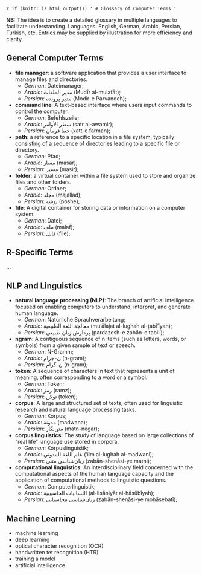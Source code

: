 `r if (knitr::is_html_output()) '
# Glossary of Computer Terms
'`

**NB:** The idea is to create a detailed glossary in multiple languages to facilitate understanding. Languages: English, German, Arabic, Persian, Turkish, etc. Entries may be supplied by illustration for more efficiency and clarity.

## General Computer Terms

- **file manager**: a software application that provides a user interface to manage files and directories.
  - *German*: Dateimanager;
  - *Arabic*: مدير الملفات (Mudīr al-mulafāt);
  - *Persian*: مدیر پرونده (Modir-e Parvandeh);
- **command line**: A text-based interface where users input commands to control the computer.
  - *German*: Befehlszeile;
  - *Arabic*: سطر الأوامر (satr al-awamir);
  - *Persian*: خط فرمان (xatt-e farman);
- **path**: a reference to a specific location in a file system, typically consisting of a sequence of directories leading to a specific file or directory.
  - *German*: Pfad;
  - *Arabic*: مسار (masar);
  - *Persian*: مسیر (masir);
- **folder**: a virtual container within a file system used to store and organize files and other folders.
  - *German*: Ordner;
  - *Arabic*: مجلد (majallad);
  - *Persian*: پوشه (poshe);
- **file**: A digital container for storing data or information on a computer system.
  - *German*: Datei;
  - *Arabic*: ملف (malaf);
  - *Persian*: فایل (file);

## R-Specific Terms

...


## NLP and Linguistics

- **natural language processing (NLP)**: The branch of artificial intelligence focused on enabling computers to understand, interpret, and generate human language.
  - *German*: Natürliche Sprachverarbeitung;
  - *Arabic*: معالجة اللغة الطبيعية (mu‘ālajat al-lughah al-ṭabī‘īyah);
  - *Persian*: پردازش زبان طبیعی (pardazesh-e zabān-e tabi'i);
- **ngram**: A contiguous sequence of n items (such as letters, words, or symbols) from a given sample of text or speech.
  - *German*: N-Gramm;
  - *Arabic*: ن-جرام (n-gram);
  - *Persian*: ن-گرام (n-gram);
- **token**: A sequence of characters in text that represents a unit of meaning, often corresponding to a word or a symbol.
  - *German*: Token;
  - *Arabic*: رمز (ramz);
  - *Persian*: توکن (token);
- **corpus**: A large and structured set of texts, often used for linguistic research and natural language processing tasks.
  - *German*: Korpus;
  - *Arabic*: مدونة (madwana);
  - *Persian*: متن‌نگار (matn-negar);
- **corpus linguistics**: The study of language based on large collections of "real life" language use stored in corpora.
  - *German*: Korpuslinguistik;
  - *Arabic*: علم اللغة المدوني (‘ilm al-lughah al-madwani);
  - *Persian*: زبان‌شناسی متنی (zabān-shenāsi-ye matni);
- **computational linguistics**: An interdisciplinary field concerned with the computational aspects of the human language capacity and the application of computational methods to linguistic questions.
  - *German*: Computerlinguistik;
  - *Arabic*: اللسانيات الحاسوبية (al-lisāniyāt al-ḥāsūbīyah);
  - *Persian*: زبان‌شناسی محاسباتی (zabān-shenāsi-ye moḥāsebatī);

## Machine Learning

- machine learning
- deep learning
- optical character recognition (OCR)
- handwritten tet recognition (HTR)
- training a model
- artificial intelligence